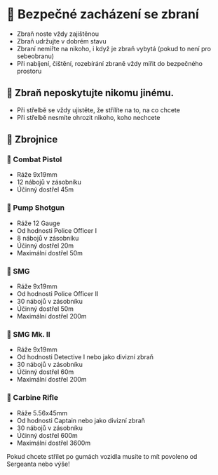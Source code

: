 
# 🔫 Bezpečné zacházení se zbraní

- Zbraň noste vždy zajištěnou
- Zbraň udržujte v dobrém stavu
- Zbraní nemiřte na nikoho, i když je zbraň vybytá (pokud to není pro sebeobranu)
- Při nabíjení, čištění, rozebírání zbraně vždy mířit do bezpečného prostoru

## 🔫 Zbraň neposkytujte nikomu jinému.

- Při střelbě se vždy ujistěte, že střílíte na to, na co chcete
- Při střelbě nesmíte ohrozit nikoho, koho nechcete

## 🦾 Zbrojnice

### 🔫 Combat Pistol

- Ráže 9x19mm
- 12 nábojů v zásobníku
- Účinný dostřel 45m

### 🔫 Pump Shotgun

- Ráže 12 Gauge
- Od hodnosti Police Officer I
- 8 nábojů v zásobníku
- Účinný dostřel 20m
- Maximální dostřel 50m

### 🔫 SMG

- Ráže 9x19mm
- Od hodnosti Police Officer II
- 30 nábojů v zásobníku
- Účinný dostřel 50m
- Maximální dostřel 200m

### 🔫 SMG Mk. II

- Ráže 9x19mm
- Od hodnosti Detective I nebo jako divizní zbraň
- 30 nábojů v zásobníku
- Účinný dostřel 60m
- Maximální dostřel 200m

### 🔫 Carbine Rifle

- Ráže 5.56x45mm
- Od hodnosti Captain nebo jako divizní zbraň
- 30 nábojů v zásobníku
- Účinný dostřel 600m
- Maximální dostřel 3600m

<Callout type="info" emoji="ℹ️">
  Pokud chcete střílet po gumách vozidla musíte to mít povoleno od Sergeanta nebo výše!
</Callout>
